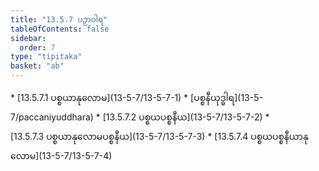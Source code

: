 ```yaml
---
title: "13.5.7 ပဉှာဝါရ"
tableOfContents: false
sidebar:
  order: 7
type: "tipitaka"
basket: "ab"
---
```



<DynamicBreadcrumb />



<TableOfContents>
* [13.5.7.1 ပစ္စယာနုလောမ](13-5-7/13-5-7-1)
* [ပစ္စနီယုဒ္ဓါရ](13-5-7/paccaniyuddhara)
* [13.5.7.2 ပစ္စယပစ္စနီယ](13-5-7/13-5-7-2)
* [13.5.7.3 ပစ္စယာနုလောမပစ္စနီယ](13-5-7/13-5-7-3)
* [13.5.7.4 ပစ္စယပစ္စနီယာနုလောမ](13-5-7/13-5-7-4)
</TableOfContents>